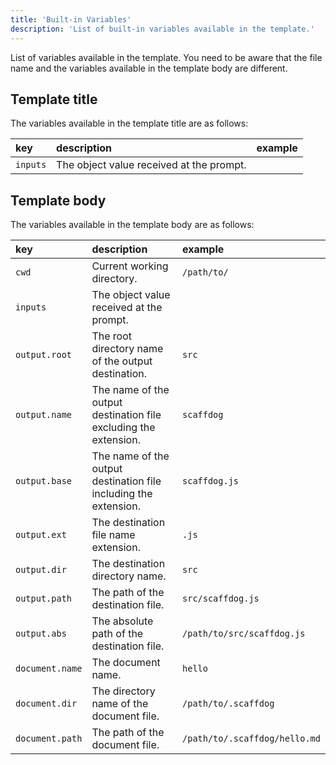 ```yaml
---
title: 'Built-in Variables'
description: 'List of built-in variables available in the template.'
---
```


List of variables available in the template. You need to be aware that the file name and the variables available in the template body are different.

## Template title

The variables available in the template title are as follows:

| key      | description                              | example |
| :------- | :--------------------------------------- | :------ |
| `inputs` | The object value received at the prompt. |         |

## Template body

The variables available in the template body are as follows:

| key             | description                                                      | example                       |
| :-------------- | :--------------------------------------------------------------- | :---------------------------- |
| `cwd`           | Current working directory.                                       | `/path/to/`                   |
| `inputs`        | The object value received at the prompt.                         |                               |
| `output.root`   | The root directory name of the output destination.               | `src`                         |
| `output.name`   | The name of the output destination file excluding the extension. | `scaffdog`                    |
| `output.base`   | The name of the output destination file including the extension. | `scaffdog.js`                 |
| `output.ext`    | The destination file name extension.                             | `.js`                         |
| `output.dir`    | The destination directory name.                                  | `src`                         |
| `output.path`   | The path of the destination file.                                | `src/scaffdog.js`             |
| `output.abs`    | The absolute path of the destination file.                       | `/path/to/src/scaffdog.js`    |
| `document.name` | The document name.                                               | `hello`                       |
| `document.dir`  | The directory name of the document file.                         | `/path/to/.scaffdog`          |
| `document.path` | The path of the document file.                                   | `/path/to/.scaffdog/hello.md` |
